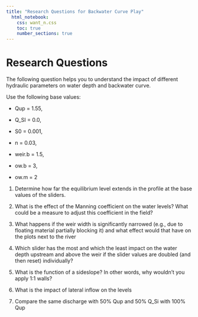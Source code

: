 ```yaml
---
title: "Research Questions for Backwater Curve Play"
  html_notebook:
    css: want_n.css
    toc: true
    number_sections: true
---
```


# Research Questions

The following question helps you to understand the impact of different hydraulic parameters on water depth and backwater curve.

Use the following base values:

-   Qup = 1.55,

-   Q_SI = 0.0,

-   S0 = 0.001,

-   n = 0.03,

-   weir.b = 1.5,

-    ow.b = 3,

-    ow.m = 2

1.  Determine how far the equilibrium level extends in the profile at the base values of the sliders.

2.  What is the effect of the Manning coefficient on the water levels? What could be a measure to adjust this coefficient in the field?

3.  What happens if the weir width is significantly narrowed (e.g., due to floating material partially blocking it) and what effect would that have on the plots next to the river

4.  Which slider has the most and which the least impact on the water depth upstream and above the weir if the slider values are doubled (and then reset) individually?

5.  What is the function of a sideslope? In other words, why wouldn't you apply 1:1 walls?

6.  What is the impact of lateral inflow on the levels

7.  Compare the same discharge with 50% Qup and 50% Q_Si with 100% Qup
